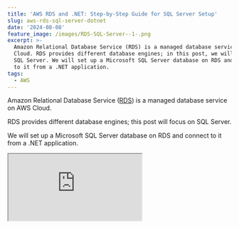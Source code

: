 ```yaml
---
title: 'AWS RDS and .NET: Step-by-Step Guide for SQL Server Setup'
slug: aws-rds-sql-server-dotnet
date: '2024-08-08'
feature_image: /images/RDS-SQL-Server--1-.png
excerpt: >-
  Amazon Relational Database Service (RDS) is a managed database service on AWS
  Cloud. RDS provides different database engines; in this post, we will focus on
  SQL Server. We will set up a Microsoft SQL Server database on RDS and connect
  to it from a .NET application.
tags:
  - AWS
---
```

Amazon Relational Database Service ([RDS](https://aws.amazon.com/rds/)) is a managed database service on AWS Cloud.

RDS provides different database engines; this post will focus on SQL Server.

We will set up a Microsoft SQL Server database on RDS and connect to it from a .NET application.

<iframe src="https://www.youtube.com/embed/GDPenK6EJco?feature=oembed" />

RDS for SQL Server makes setting up, operating, and scaling SQL Server deployments in AWS easy.

AWS sponsors this post, which is part of my <BlogLink
  href="/blog/tag"
  title="Tag"
  description="Read this interesting blog post"
  authorImage="/images/logo-512x512-24.png"
  authorName="Rahul Nath"
  authorTitle="Rahul Pulikkot Nath"
  featureImage="/images/default-feature.jpg"
/>

## Setting Up AWS RDS SQL Server Instance

Let's create our first RDS instance running SQL Server.

In the Amazon Console, navigate to the RDS section and select the 'Create database' button.

![](/images/image.png)

Create a database from AWS Console under the RDS

The Create database takes you to a new page where you can configure the details of the RDS instance.

Let's choose the Microsoft SQL Server as our Database Engine.

![](/images/image-2.png)

The Standard option gives you full control over setting up the options, the SQL Server version, instance size, and other details.

The Easy option requires lesser manual configuration and uses recommended best-practice configurations.

It automatically suggests two database instance sizes depending on the workloads you are running—Production or Dev/Test.

![](/images/image-3.png)

Under Settings provide the DB instance identifier and the master credentials required to connect to the SQL instance.

![](/images/image-4.png)

AWS RDS SQL Server Settings and master credentials.

You can manage the credentials in AWS Secrets Manager or self-manage.

The console also provides an option to auto-generate a password, which will appear on the summary page upon creation.

💡

__You can change the master password anytime by Modifying the instance once it's created from the AWS Console.__

The Standard Create option lets you choose the Instance machine and storage configurations.

![](/images/image-5.png)

You can choose the instance size and the amount of storage required based on your application needs.

You can [increase the DB instance storage](https://docs.aws.amazon.com/AmazonRDS/latest/UserGuide/USER_PIOPS.StorageTypes.html#USER_PIOPS.ModifyingExisting) if you need additional storage.

The Connectivity section lets you choose the VPC configuration and firewall rules and controls access to the instance.

![](/images/image-6.png)

⚠️

__You cannot change the VPC after the database is created.__

For production workloads, you should restrict access to your database instance to only the applications that require access.

For this post, I will set the public access to 'Yes' since I need to connect to it from a .NET application running outside the VPC.

![](/images/image-7.png)

Public access to RDS SQL Server instance assigns a public IP address to the database.

This covers the main settings you must know when creating an RDS SQL Server instance.

Create the database!

![](/images/image-8.png)

RDS SQL Server database

## Connecting To AWS RDS SQL Server using Azure Data Studio

To interact with RDS SQL Server instance you can use various IDEs, such as [SSMS](https://learn.microsoft.com/en-us/sql/ssms/download-sql-server-management-studio-ssms?view=sql-server-ver16), [Azure Data Studio](https://azure.microsoft.com/en-au/products/data-studio), [Jetbrains DataGrip](https://www.jetbrains.com/datagrip/), etc.

You can use the server connection details from the RDS instance in the AWS Console.

![](/images/image-10-1.png)

RDS SQL Server Instance details in AWS Console.

Below, I am using Azure Data Studio to connect to it, and here's how adding a new connection looks.

![](/images/image-9.png)

Azure Data Studio connect to RDS SQL Server

## Connecting to AWS RDS SQL Server from .NET Application

To connect to the RDS instance from a .NET application, we can use the [SqlConnection class](https://learn.microsoft.com/en-us/dotnet/api/system.data.sqlclient.sqlconnection?view=netframework-4.8.1).

I also use [Dapper](https://www.learndapper.com/), a lightweight ORM framework that provides extension methods on the SqlConnection class to translate the SQL query result into first-class C# objects.

The code below shows the updated ASP NET API Controller, which talks to the RDS database to retrieve weather data information.

```csharp
string connectionString = builder.Configuration.GetConnectionString("RDSConnectionString");

app.MapGet("/weatherforecast", async () =>
    {
        using var connection = new SqlConnection(connectionString);
        var forecasts = await connection
            .QueryAsync<WeatherForecast>(
                 "SELECT Date, TemperatureC, Summary FROM WeatherForecasts");
        
        return Results.Ok(forecasts);
    })
    .WithName("GetWeatherForecast")
    .WithOpenApi();
```

_I created a database and a table with some dummy weather forecast data for this to work!_
